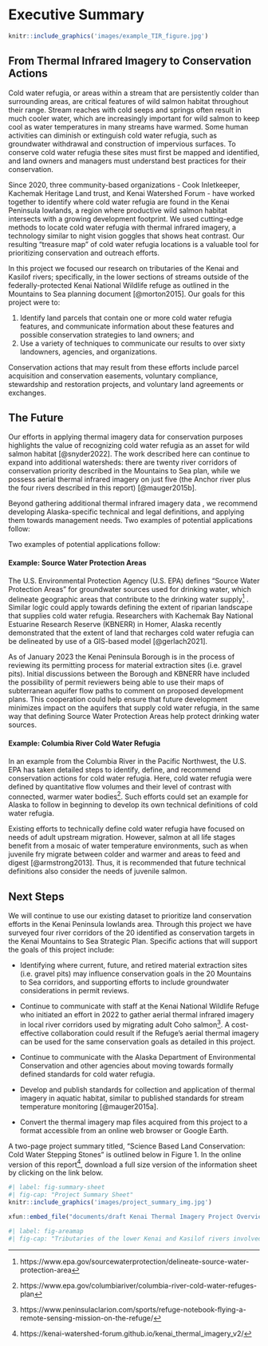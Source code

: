 # Executive Summary {.unnumbered}

```r

knitr::include_graphics('images/example_TIR_figure.jpg')

```

## From Thermal Infrared Imagery to Conservation Actions

Cold water refugia, or areas within a stream that are persistently colder than surrounding areas, are critical features of wild salmon habitat throughout their range. Stream reaches with cold seeps and springs often result in much cooler water, which are increasingly important for wild salmon to keep cool as water temperatures in many streams have warmed. Some human activities can diminish or extinguish cold water refugia, such as groundwater withdrawal and construction of impervious surfaces. To conserve cold water refugia these sites must first be mapped and identified, and land owners and managers must understand best practices for their conservation.

Since 2020, three community-based organizations - Cook Inletkeeper, Kachemak Heritage Land trust, and Kenai Watershed Forum - have worked together to identify where cold water refugia are found in the Kenai Peninsula lowlands, a region where productive wild salmon habitat intersects with a growing development footprint. We used cutting-edge methods to locate cold water refugia with thermal infrared imagery, a technology similar to night vision goggles that shows heat contrast. Our resulting "treasure map" of cold water refugia locations is a valuable tool for prioritizing conservation and outreach efforts.

In this project we focused our research on tributaries of the Kenai and Kasilof rivers; specifically, in the lower sections of streams outside of the federally-protected Kenai National Wildlife refuge as outlined in the Mountains to Sea planning document [@morton2015]. Our goals for this project were to:

1.  Identify land parcels that contain one or more cold water refugia features, and communicate information about these features and possible conservation strategies to land owners; and
2.  Use a variety of techniques to communicate our results to over sixty landowners, agencies, and organizations.

Conservation actions that may result from these efforts include parcel acquisition and conservation easements, voluntary compliance, stewardship and restoration projects, and voluntary land agreements or exchanges.

## The Future

Our efforts in applying thermal imagery data for conservation purposes highlights the value of recognizing cold water refugia as an asset for wild salmon habitat [@snyder2022]. The work described here can continue to expand into additional watersheds: there are twenty river corridors of conservation priority described in the Mountains to Sea plan, while we possess aerial thermal infrared imagery on just five (the Anchor river plus the four rivers described in this report) [@mauger2015b].

Beyond gathering additional thermal infrared imagery data , we recommend developing Alaska-specific technical and legal definitions, and applying them towards management needs. Two examples of potential applications follow:

Two examples of potential applications follow:

#### Example: Source Water Protection Areas

The U.S. Environmental Protection Agency (U.S. EPA) defines "Source Water Protection Areas" for groundwater sources used for drinking water, which delineate geographic areas that contribute to the drinking water supply[^index-1] . Similar logic could apply towards defining the extent of riparian landscape that supplies cold water refugia. Researchers with Kachemak Bay National Estuarine Research Reserve (KBNERR) in Homer, Alaska recently demonstrated that the extent of land that recharges cold water refugia can be delineated by use of a GIS-based model [@gerlach2021].

[^index-1]: https://www.epa.gov/sourcewaterprotection/delineate-source-water-protection-area

As of January 2023 the Kenai Peninsula Borough is in the process of reviewing its permitting process for material extraction sites (i.e. gravel pits). Initial discussions between the Borough and KBNERR have included the possibility of permit reviewers being able to use their maps of subterranean aquifer flow paths to comment on proposed development plans. This cooperation could help ensure that future development minimizes impact on the aquifers that supply cold water refugia, in the same way that defining Source Water Protection Areas help protect drinking water sources.

#### Example: Columbia River Cold Water Refugia

In an example from the Columbia River in the Pacific Northwest, the U.S. EPA has taken detailed steps to identify, define, and recommend conservation actions for cold water refugia. Here, cold water refugia were defined by quantitative flow volumes and their level of contrast with connected, warmer water bodies[^index-2]. Such efforts could set an example for Alaska to follow in beginning to develop its own technical definitions of cold water refugia.

[^index-2]: https://www.epa.gov/columbiariver/columbia-river-cold-water-refuges-plan

Existing efforts to technically define cold water refugia have focused on needs of adult upstream migration. However, salmon at all life stages benefit from a mosaic of water temperature environments, such as when juvenile fry migrate between colder and warmer and areas to feed and digest [@armstrong2013]. Thus, it is recommended that future technical definitions also consider the needs of juvenile salmon.

## Next Steps

We will continue to use our existing dataset to prioritize land conservation efforts in the Kenai Peninsula lowlands area. Through this project we have surveyed four river corridors of the 20 identified as conservation targets in the Kenai Mountains to Sea Strategic Plan. Specific actions that will support the goals of this project include:

-   Identifying where current, future, and retired material extraction sites (i.e. gravel pits) may influence conservation goals in the 20 Mountains to Sea corridors, and supporting efforts to include groundwater considerations in permit reviews.

-   Continue to communicate with staff at the Kenai National Wildlife Refuge who initiated an effort in 2022 to gather aerial thermal infrared imagery in local river corridors used by migrating adult Coho salmon[^index-3]. A cost-effective collaboration could result if the Refuge's aerial thermal imagery can be used for the same conservation goals as detailed in this project.

-   Continue to communicate with the Alaska Department of Environmental Conservation and other agencies about moving towards formally defined standards for cold water refugia.

-   Develop and publish standards for collection and application of thermal imagery in aquatic habitat, similar to published standards for stream temperature monitoring [@mauger2015a].

-   Convert the thermal imagery map files acquired from this project to a format accessible from an online web browser or Google Earth.

[^index-3]: https://www.peninsulaclarion.com/sports/refuge-notebook-flying-a-remote-sensing-mission-on-the-refuge/

A two-page project summary titled, "Science Based Land Conservation: Cold Water Stepping Stones" is outlined below in Figure 1. In the online version of this report[^index-4], download a full size version of the information sheet by clicking on the link below.

[^index-4]: https://kenai-watershed-forum.github.io/kenai_thermal_imagery_v2/

```r
#| label: fig-summary-sheet
#| fig-cap: "Project Summary Sheet"
knitr::include_graphics('images/project_summary_img.jpg')

```

```r

xfun::embed_file("documents/draft Kenai Thermal Imagery Project Overview (11-18-2022).pdf", text = "Download Project Summary Sheet")

```

```r
#| label: fig-areamap
#| fig-cap: "Tributaries of the lower Kenai and Kasilof rivers involved in this study. Locations of data logger and weather stations also shown."
```

\newpage
